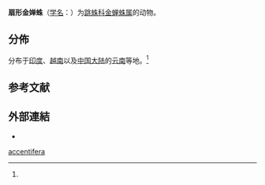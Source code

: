 {{Speciesbox
| genus = Phintella
| species = accentifera
| authority = (Simon, 1901){{r|id14808}}
}}

'''扇形金婵蛛'''（[[学名|学名]]：{{lang|la|''Phintella accentifera''}}）为[[跳蛛科|跳蛛科]][[金蝉蛛属|金蝉蛛属]]的动物{{r|id14808}}。

==分佈==
分布于[[印度|印度]]、[[越南|越南]]以及[[中国大陆|中国大陆]]的[[云南|云南]]等地。<ref name='id14808'/>

==参考文献==
{{reflist|refs=
<ref name='id14808'>{{cite web
| url =http://www.bioinfo.cn/db05/BjdwSpecies.php?action=view&id=14808| deadurl =yes
| archiveurl =https://web.archive.org/web/20160305015936/http://www.bioinfo.cn/db05/BjdwSpecies.php?action=view&id=14808
| title =扇形金婵蛛| work =《中国动物物种编目数据库》
| publisher =中国科学院微生物研究所| author =中国科学院动物研究所
| accessdate =2009-04-28| archivedate =2016-03-05}}</ref>
}}

==外部連結==
{{commons category|Phintella accentifera}}
*{{Wikispecies-inline|Phintella accentifera}}
{{Taxonbar|from=Q2198125}}

[[Category:金蝉蛛属|accentifera]]


{{蜘蛛小作品}}